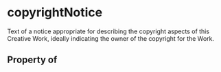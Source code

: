 # copyrightNotice

Text of a notice appropriate for describing the copyright aspects of this Creative Work, ideally indicating the owner of the copyright for the Work.

## Property of



